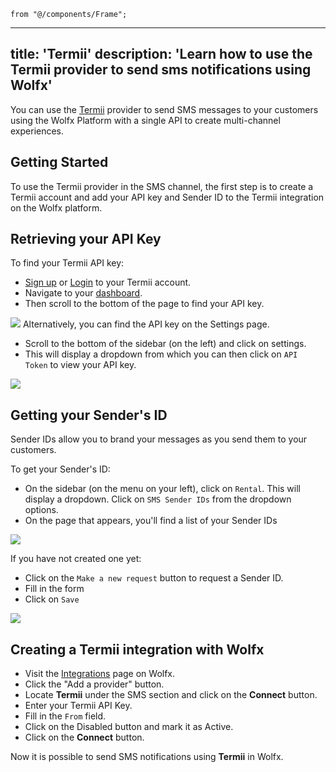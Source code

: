     from "@/components/Frame";

---
title: 'Termii'
description: 'Learn how to use the Termii provider to send sms notifications using Wolfx'
---

You can use the [Termii](https://termii.com/) provider to send SMS messages to your customers using the Wolfx Platform with a single API to create multi-channel experiences.

## Getting Started

To use the Termii provider in the SMS channel, the first step is to create a Termii account and add your API key and Sender ID to the Termii integration on the Wolfx platform.

## Retrieving your API Key

To find your Termii API key:

- [Sign up](https://accounts.termii.com/#/register) or [Login](https://accounts.termii.com/#/login) to your Termii account.
- Navigate to your [dashboard](https://accounts.termii.com/#/).
- Then scroll to the bottom of the page to find your API key.
<Frame caption="Go to the bottom of your dashboard to find your API key"><img src="/images/channels-and-providers/sms/termii/image-72.png" /> </Frame>
Alternatively, you can find the API key on the Settings page.

- Scroll to the bottom of the sidebar (on the left) and click on settings.
- This will display a dropdown from which you can then click on `API Token` to view your API key.
<Frame caption="Select API Token from the dropdown to see your API key"><img src="/images/channels-and-providers/sms/termii/image-73.png" /> </Frame>

## Getting your Sender's ID

Sender IDs allow you to brand your messages as you send them to your customers.

To get your Sender's ID:

- On the sidebar (on the menu on your left), click on `Rental`. This will display a dropdown. Click on `SMS Sender IDs` from the dropdown options.
- On the page that appears, you'll find a list of your Sender IDs

<Frame caption="Go to Rental on the sidebar to find your sender ID"><img src="/images/channels-and-providers/sms/termii/image-74.png" /> </Frame>

If you have not created one yet:

- Click on the `Make a new request` button to request a Sender ID.
- Fill in the form
- Click on `Save`

<Frame caption="Fill in the make a new request form to create a sender ID"><img src="/images/channels-and-providers/sms/termii/image-75.png" /> </Frame>

## Creating a Termii integration with Wolfx

- Visit the [Integrations](https://web.novu.co/integrations) page on Wolfx.
- Click the "Add a provider" button.
- Locate **Termii** under the SMS section and click on the **Connect** button.
- Enter your Termii API Key.
- Fill in the `From` field.
- Click on the Disabled button and mark it as Active.
- Click on the **Connect** button.

Now it is possible to send SMS notifications using **Termii** in Wolfx.